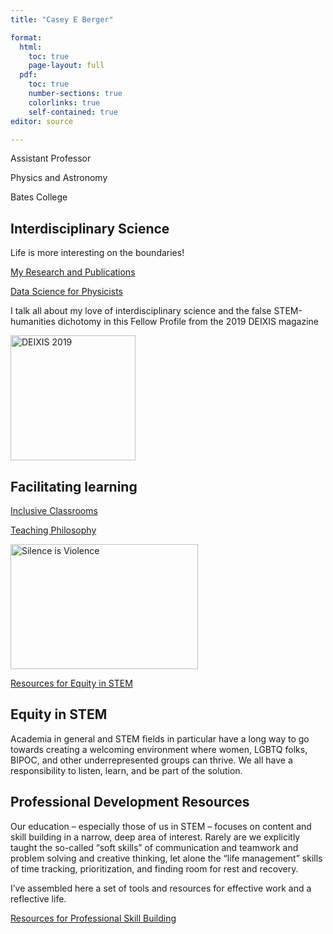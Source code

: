 ```yaml
---
title: "Casey E Berger"

format: 
  html:
    toc: true
    page-layout: full
  pdf:
    toc: true
    number-sections: true
    colorlinks: true
    self-contained: true
editor: source

---
```


Assistant Professor

Physics and Astronomy

Bates College

## Interdisciplinary Science

Life is more interesting on the boundaries!

<a target="_blank" class="btn-gray" href=cv_and_pubs.qmd>My Research and Publications</a>

<a target="_blank" class="btn-gray" href=python-data-science.qmd>Data Science for Physicists</a>


::: {.grid}

::: {.g-col-6}
I talk all about my love of interdisciplinary science and the false STEM-humanities dichotomy in this Fellow Profile from the 2019 DEIXIS magazine
:::

::: {.g-col-6}
<a target="_blank" href="https://www.krellinst.org/doecsgf/docs/deixis/deixis2019.pdf"><img src="images/deixis2019.jpg" alt="DEIXIS 2019" style="width:200px;height:200px;"></a>
:::

:::

::: {.section-gray}


## Facilitating learning

::: {.center}

<a target="_blank" class="btn-garnet" href=inclusive_classroom.qmd>Inclusive Classrooms</a>

<a target="_blank" class="btn-garnet" href=teaching_philosophy.qmd>Teaching Philosophy</a>

:::

:::


::: {.grid}

::: {.g-col-6}
<a target="_blank" href=social_justice.qmd><img src="images/SilenceIsViolence.jpg" alt="Silence is Violence" style="width:300px;height:200px;"></a>

<a target="_blank" class="btn-gray" href=social_justice.qmd>Resources for Equity in STEM</a>

:::

::: {.g-col-6}

## Equity in STEM 

Academia in general and STEM fields in particular have a long way to go towards creating a welcoming environment where women, LGBTQ folks, BIPOC, and other underrepresented groups can thrive. We all have a responsibility to listen, learn, and be part of the solution.


:::

:::

::: {.section-gray}

## Professional Development Resources

Our education -- especially those of us in STEM -- focuses on content and skill building in a narrow, deep area of interest. Rarely are we explicitly taught the so-called "soft skills" of communication and teamwork and problem solving and creative thinking, let alone the "life management" skills of time tracking, prioritization, and finding room for rest and recovery.

I've assembled here a set of tools and resources for effective work and a reflective life.

<a target="_blank" class="btn-garnet" href=professional_skills.qmd>Resources for Professional Skill Building</a>


:::

## 
